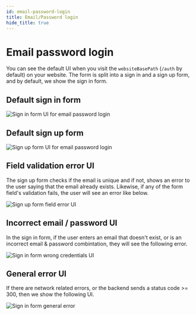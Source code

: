 ```yaml
---
id: email-password-login
title: Email/Password login
hide_title: true
---
```


# Email password login

You can see the default UI when you visit the `websiteBasePath` (`/auth` by default) on your website. The form is split into a sign in and a sign up form, and by default, we show the sign in form.

## Default sign in form

<img src="/img/emailpassword-sign-in.png" alt="Sign in form UI for email password login" />

## Default sign up form

<img src="/img/emailpassword-sign-up.png" alt="Sign up form UI for email password login" />

## Field validation error UI

The sign up form checks if the email is unique and if not, shows an error to the user saying that the email already exists. Likewise, if any of the form field's validation fails, the user will see an error like below.

<img src="/img/emailpassword-field-validation-error.png" alt="Sign up form field error UI" />


## Incorrect email / password UI
In the sign in form, if the user enters an email that doesn't exist, or is an incorrect email & password combintation, they will see the following error.

<img src="/img/emailpassword-wrong-cred.png" alt="Sign in form wrong credentials UI" />

## General error UI
If there are network related errors, or the backend sends a status code >= 300, then we show the following UI.

<img src="/img/emailpassword-general-error.png" alt="Sign in form general error" />

